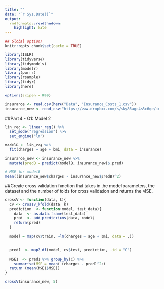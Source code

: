 ```yaml
---
title: ""
date: "`r Sys.Date()`"
output:
  rmdformats::readthedown:
    highlight: kate
---
```


```r
## Global options
knitr::opts_chunk$set(cache = TRUE)
```

```r
library(ISLR)
library(tidyverse)
library(tidymodels)
library(modelr)
library(purrr)
library(rsample)
library(tidyr)
library(here)
```

```r
options(scipen = 999)
```

```r
insurance <- read.csv(here("Data", "Insurance_Costs_1.csv"))
insurance_new <- read_csv("https://www.dropbox.com/s/sky86agc4s8c6qe/insurance_costs_2.csv?dl=1")
```

##Part 4 - Q1: Model 2

```r
lin_reg <- linear_reg() %>%
  set_mode("regression") %>%
  set_engine("lm")

modelB <- lin_reg %>%
  fit(charges ~ age + bmi, data = insurance)

insurance_new <- insurance_new %>%
  mutate(predB = predict(modelB, insurance_new)$.pred)

# MSE for modelB
mean((insurance_new$charges - insurance_new$predB)^2)
```

##Create cross validation function that takes in the model parameters, the dataset and the number of folds for cross validation and returns the MSE.

```r
crossV <- function(data, k){
  cv <- crossv_kfold(data, k)
  prediction  <- function(model, test_data){
    data  <- as.data.frame(test_data)
    pred  <- add_predictions(data, model)
    return(pred)
  }
  
  model = map(cv$train, ~lm(charges ~ age + bmi, data = .))
  
  
  pred1  <- map2_df(model, cv$test, prediction, .id = "C")
  
  MSE1  <- pred1 %>% group_by(C) %>%
    summarise(MSE = mean( (charges - pred)^2))
  return (mean(MSE1$MSE))
}

crossV(insurance_new, 5)
```

